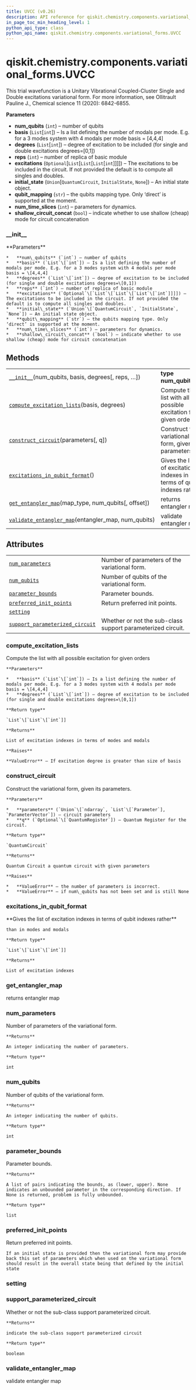 ```yaml
---
title: UVCC (v0.26)
description: API reference for qiskit.chemistry.components.variational_forms.UVCC in qiskit v0.26
in_page_toc_min_heading_level: 1
python_api_type: class
python_api_name: qiskit.chemistry.components.variational_forms.UVCC
---
```


<span id="qiskit-chemistry-components-variational-forms-uvcc" />

# qiskit.chemistry.components.variational\_forms.UVCC

<Class id="qiskit.chemistry.components.variational_forms.UVCC" isDedicatedPage={true} github="https://github.com/qiskit-community/qiskit-aqua/tree/stable/0.9/qiskit/chemistry/components/variational_forms/uvcc.py" signature="UVCC(num_qubits, basis, degrees, reps=1, excitations=None, initial_state=None, qubit_mapping='direct', num_time_slices=1, shallow_circuit_concat=True)" modifiers="class">
  This trial wavefunction is a Unitary Vibrational Coupled-Cluster Single and Double excitations variational form. For more information, see Ollitrault Pauline J., Chemical science 11 (2020): 6842-6855.

  **Parameters**

  *   **num\_qubits** (`int`) – number of qubits
  *   **basis** (`List`\[`int`]) – Is a list defining the number of modals per mode. E.g. for a 3 modes system with 4 modals per mode basis = \[4,4,4]
  *   **degrees** (`List`\[`int`]) – degree of excitation to be included (for single and double excitations degrees=\[0,1])
  *   **reps** (`int`) – number of replica of basic module
  *   **excitations** (`Optional`\[`List`\[`List`\[`List`\[`int`]]]]) – The excitations to be included in the circuit. If not provided the default is to compute all singles and doubles.
  *   **initial\_state** (`Union`\[`QuantumCircuit`, `InitialState`, `None`]) – An initial state object.
  *   **qubit\_mapping** (`str`) – the qubits mapping type. Only ‘direct’ is supported at the moment.
  *   **num\_time\_slices** (`int`) – parameters for dynamics.
  *   **shallow\_circuit\_concat** (`bool`) – indicate whether to use shallow (cheap) mode for circuit concatenation

  ### \_\_init\_\_

  <Function id="qiskit.chemistry.components.variational_forms.UVCC.__init__" signature="__init__(num_qubits, basis, degrees, reps=1, excitations=None, initial_state=None, qubit_mapping='direct', num_time_slices=1, shallow_circuit_concat=True)">
    **Parameters**

    *   **num\_qubits** (`int`) – number of qubits
    *   **basis** (`List`\[`int`]) – Is a list defining the number of modals per mode. E.g. for a 3 modes system with 4 modals per mode basis = \[4,4,4]
    *   **degrees** (`List`\[`int`]) – degree of excitation to be included (for single and double excitations degrees=\[0,1])
    *   **reps** (`int`) – number of replica of basic module
    *   **excitations** (`Optional`\[`List`\[`List`\[`List`\[`int`]]]]) – The excitations to be included in the circuit. If not provided the default is to compute all singles and doubles.
    *   **initial\_state** (`Union`\[`QuantumCircuit`, `InitialState`, `None`]) – An initial state object.
    *   **qubit\_mapping** (`str`) – the qubits mapping type. Only ‘direct’ is supported at the moment.
    *   **num\_time\_slices** (`int`) – parameters for dynamics.
    *   **shallow\_circuit\_concat** (`bool`) – indicate whether to use shallow (cheap) mode for circuit concatenation
  </Function>

  ## Methods

  |                                                                                                                                                                                                                 |                                                                       |
  | --------------------------------------------------------------------------------------------------------------------------------------------------------------------------------------------------------------- | --------------------------------------------------------------------- |
  | [`__init__`](#qiskit.chemistry.components.variational_forms.UVCC.__init__ "qiskit.chemistry.components.variational_forms.UVCC.__init__")(num\_qubits, basis, degrees\[, reps, …])                               | **type num\_qubits**`int`                                             |
  | [`compute_excitation_lists`](#qiskit.chemistry.components.variational_forms.UVCC.compute_excitation_lists "qiskit.chemistry.components.variational_forms.UVCC.compute_excitation_lists")(basis, degrees)        | Compute the list with all possible excitation for given orders        |
  | [`construct_circuit`](#qiskit.chemistry.components.variational_forms.UVCC.construct_circuit "qiskit.chemistry.components.variational_forms.UVCC.construct_circuit")(parameters\[, q])                           | Construct the variational form, given its parameters.                 |
  | [`excitations_in_qubit_format`](#qiskit.chemistry.components.variational_forms.UVCC.excitations_in_qubit_format "qiskit.chemistry.components.variational_forms.UVCC.excitations_in_qubit_format")()             | Gives the list of excitation indexes in terms of qubit indexes rather |
  | [`get_entangler_map`](#qiskit.chemistry.components.variational_forms.UVCC.get_entangler_map "qiskit.chemistry.components.variational_forms.UVCC.get_entangler_map")(map\_type, num\_qubits\[, offset])          | returns entangler map                                                 |
  | [`validate_entangler_map`](#qiskit.chemistry.components.variational_forms.UVCC.validate_entangler_map "qiskit.chemistry.components.variational_forms.UVCC.validate_entangler_map")(entangler\_map, num\_qubits) | validate entangler map                                                |

  ## Attributes

  |                                                                                                                                                                                                         |                                                             |
  | ------------------------------------------------------------------------------------------------------------------------------------------------------------------------------------------------------- | ----------------------------------------------------------- |
  | [`num_parameters`](#qiskit.chemistry.components.variational_forms.UVCC.num_parameters "qiskit.chemistry.components.variational_forms.UVCC.num_parameters")                                              | Number of parameters of the variational form.               |
  | [`num_qubits`](#qiskit.chemistry.components.variational_forms.UVCC.num_qubits "qiskit.chemistry.components.variational_forms.UVCC.num_qubits")                                                          | Number of qubits of the variational form.                   |
  | [`parameter_bounds`](#qiskit.chemistry.components.variational_forms.UVCC.parameter_bounds "qiskit.chemistry.components.variational_forms.UVCC.parameter_bounds")                                        | Parameter bounds.                                           |
  | [`preferred_init_points`](#qiskit.chemistry.components.variational_forms.UVCC.preferred_init_points "qiskit.chemistry.components.variational_forms.UVCC.preferred_init_points")                         | Return preferred init points.                               |
  | [`setting`](#qiskit.chemistry.components.variational_forms.UVCC.setting "qiskit.chemistry.components.variational_forms.UVCC.setting")                                                                   |                                                             |
  | [`support_parameterized_circuit`](#qiskit.chemistry.components.variational_forms.UVCC.support_parameterized_circuit "qiskit.chemistry.components.variational_forms.UVCC.support_parameterized_circuit") | Whether or not the sub-class support parameterized circuit. |

  ### compute\_excitation\_lists

  <Function id="qiskit.chemistry.components.variational_forms.UVCC.compute_excitation_lists" signature="compute_excitation_lists(basis, degrees)" modifiers="static">
    Compute the list with all possible excitation for given orders

    **Parameters**

    *   **basis** (`List`\[`int`]) – Is a list defining the number of modals per mode. E.g. for a 3 modes system with 4 modals per mode basis = \[4,4,4]
    *   **degrees** (`List`\[`int`]) – degree of excitation to be included (for single and double excitations degrees=\[0,1])

    **Return type**

    `List`\[`List`\[`int`]]

    **Returns**

    List of excitation indexes in terms of modes and modals

    **Raises**

    **ValueError** – If excitation degree is greater than size of basis
  </Function>

  ### construct\_circuit

  <Function id="qiskit.chemistry.components.variational_forms.UVCC.construct_circuit" signature="construct_circuit(parameters, q=None)">
    Construct the variational form, given its parameters.

    **Parameters**

    *   **parameters** (`Union`\[`ndarray`, `List`\[`Parameter`], `ParameterVector`]) – circuit parameters
    *   **q** (`Optional`\[`QuantumRegister`]) – Quantum Register for the circuit.

    **Return type**

    `QuantumCircuit`

    **Returns**

    Quantum Circuit a quantum circuit with given parameters

    **Raises**

    *   **ValueError** – the number of parameters is incorrect.
    *   **ValueError** – if num\_qubits has not been set and is still None
  </Function>

  ### excitations\_in\_qubit\_format

  <Function id="qiskit.chemistry.components.variational_forms.UVCC.excitations_in_qubit_format" signature="excitations_in_qubit_format()">
    **Gives the list of excitation indexes in terms of qubit indexes rather**

    than in modes and modals

    **Return type**

    `List`\[`List`\[`int`]]

    **Returns**

    List of excitation indexes
  </Function>

  ### get\_entangler\_map

  <Function id="qiskit.chemistry.components.variational_forms.UVCC.get_entangler_map" signature="get_entangler_map(map_type, num_qubits, offset=0)" modifiers="static">
    returns entangler map
  </Function>

  ### num\_parameters

  <Attribute id="qiskit.chemistry.components.variational_forms.UVCC.num_parameters">
    Number of parameters of the variational form.

    **Returns**

    An integer indicating the number of parameters.

    **Return type**

    int
  </Attribute>

  ### num\_qubits

  <Attribute id="qiskit.chemistry.components.variational_forms.UVCC.num_qubits">
    Number of qubits of the variational form.

    **Returns**

    An integer indicating the number of qubits.

    **Return type**

    int
  </Attribute>

  ### parameter\_bounds

  <Attribute id="qiskit.chemistry.components.variational_forms.UVCC.parameter_bounds">
    Parameter bounds.

    **Returns**

    A list of pairs indicating the bounds, as (lower, upper). None indicates an unbounded parameter in the corresponding direction. If None is returned, problem is fully unbounded.

    **Return type**

    list
  </Attribute>

  ### preferred\_init\_points

  <Attribute id="qiskit.chemistry.components.variational_forms.UVCC.preferred_init_points">
    Return preferred init points.

    If an initial state is provided then the variational form may provide back this set of parameters which when used on the variational form should result in the overall state being that defined by the initial state
  </Attribute>

  ### setting

  <Attribute id="qiskit.chemistry.components.variational_forms.UVCC.setting" />

  ### support\_parameterized\_circuit

  <Attribute id="qiskit.chemistry.components.variational_forms.UVCC.support_parameterized_circuit">
    Whether or not the sub-class support parameterized circuit.

    **Returns**

    indicate the sub-class support parameterized circuit

    **Return type**

    boolean
  </Attribute>

  ### validate\_entangler\_map

  <Function id="qiskit.chemistry.components.variational_forms.UVCC.validate_entangler_map" signature="validate_entangler_map(entangler_map, num_qubits)" modifiers="static">
    validate entangler map
  </Function>
</Class>

